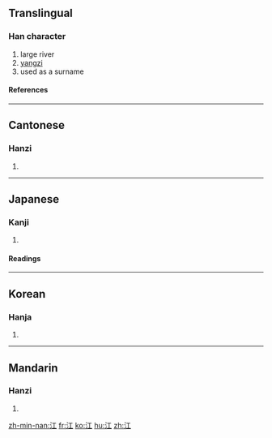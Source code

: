 ==Translingual==
===Han character===
{{Han char|rn=85|rad=水|as=03|sn=6|four=3111<sub>0</sub>|canj=水一 (EM)}}
# large river
# [[yangzi]]<!--What is "yangzi"? This is not an English word.-->
# used as a surname
====References====
{{Han ref|kx=0606.040|dkj=17140|dj=0999.130|hdz=31551.030|uh=6C5F|ud=27743|bh=A6BF|bd=42687}}

----

==Cantonese==
===Hanzi===
{{yue-hanzi|jyut=|y=gong1}}
# {{defn|Cantonese}}

----
==Japanese==
===Kanji===
{{ja-kanji|grade=c|rs=水03}}
# {{defn|Japanese}} 
====Readings====
{{ja-readings|on=[[こう]] (''kō'')|kun=[[え]] (''e'')}}

----
==Korean==
===Hanja===
{{ko-hanja|hangeul=[[강]]|eumhun=|rv=gang|mr=kang|y=kang}}
# {{defn|Korean}}

----
==Mandarin==
===Hanzi===
{{cmn-hanzi|pin=[[jiāng]] (jiang1)|wg=chiang<sup>1</sup>}}
# {{defn|Mandarin}}

[[zh-min-nan:江]]
[[fr:江]]
[[ko:江]]
[[hu:江]]
[[zh:江]]